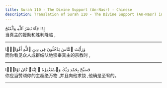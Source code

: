 ```yaml
---
title: Surah 110 - The Divine Support (An-Nasr) - Chinese
description: Translation of Surah 110 - The Divine Support (An-Nasr) in Chinese
---
```





<Aside type="quran" title="1">
إِذَا جَآءَ نَصْرُ ٱللَّهِ وَٱلْفَتْحُ
</Aside>

<Aside type="reference" title="1">
当真主的援助和胜利降临 ,
</Aside>

---

<Aside type="quran" title="2">
وَرَأَيْتَ ٱلنَّاسَ يَدْخُلُونَ فِى دِينِ ٱللَّهِ أَفْوَاجًۭا
</Aside>

<Aside type="reference" title="2">
而你看见众人成群结队地崇奉真主的宗教时 ,
</Aside>

---

<Aside type="quran" title="3">
فَسَبِّحْ بِحَمْدِ رَبِّكَ وَٱسْتَغْفِرْهُ ۚ إِنَّهُۥ كَانَ تَوَّابًۢا
</Aside>

<Aside type="reference" title="3">
你应当赞颂你的主超绝万物 ,并且向他求饶 ,他确是至宥的。
</Aside>

---
